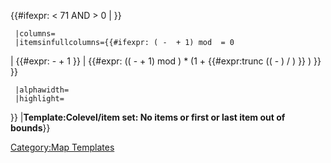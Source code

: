 <includeonly>{{#ifexpr: {{{firstitem}}} < 71 AND {{{lastitem}}} > 0 |
{{colevel/all items
  |alpha1  = {{{alpha1|}}}  |beta1  = {{{beta1|}}}
  |alpha2  = {{{alpha2|}}}  |beta2  = {{{beta2|}}}
  |alpha3  = {{{alpha3|}}}  |beta3  = {{{beta3|}}}
  |alpha4  = {{{alpha4|}}}  |beta4  = {{{beta4|}}}
  |alpha5  = {{{alpha5|}}}  |beta5  = {{{beta5|}}}
  |alpha6  = {{{alpha6|}}}  |beta6  = {{{beta6|}}}
  |alpha7  = {{{alpha7|}}}  |beta7  = {{{beta7|}}}
  |alpha8  = {{{alpha8|}}}  |beta8  = {{{beta8|}}}
  |alpha9  = {{{alpha9|}}}  |beta9  = {{{beta9|}}}
  |alpha10 = {{{alpha10|}}} |beta10 = {{{beta10|}}}
  |alpha11 = {{{alpha11|}}} |beta11 = {{{beta11|}}}
  |alpha12 = {{{alpha12|}}} |beta12 = {{{beta12|}}}
  |alpha13 = {{{alpha13|}}} |beta13 = {{{beta13|}}}
  |alpha14 = {{{alpha14|}}} |beta14 = {{{beta14|}}}
  |alpha15 = {{{alpha15|}}} |beta15 = {{{beta15|}}}
  |alpha16 = {{{alpha16|}}} |beta16 = {{{beta16|}}}
  |alpha17 = {{{alpha17|}}} |beta17 = {{{beta17|}}}
  |alpha18 = {{{alpha18|}}} |beta18 = {{{beta18|}}}
  |alpha19 = {{{alpha19|}}} |beta19 = {{{beta19|}}}
  |alpha20 = {{{alpha20|}}} |beta20 = {{{beta20|}}}
  |alpha21 = {{{alpha21|}}} |beta21 = {{{beta21|}}}
  |alpha22 = {{{alpha22|}}} |beta22 = {{{beta22|}}}
  |alpha23 = {{{alpha23|}}} |beta23 = {{{beta23|}}}
  |alpha24 = {{{alpha24|}}} |beta24 = {{{beta24|}}}
  |alpha25 = {{{alpha25|}}} |beta25 = {{{beta25|}}}
  |alpha26 = {{{alpha26|}}} |beta26 = {{{beta26|}}}
  |alpha27 = {{{alpha27|}}} |beta27 = {{{beta27|}}}
  |alpha28 = {{{alpha28|}}} |beta28 = {{{beta28|}}}
  |alpha29 = {{{alpha29|}}} |beta29 = {{{beta29|}}}
  |alpha30 = {{{alpha30|}}} |beta30 = {{{beta30|}}}
  |alpha31 = {{{alpha31|}}} |beta31 = {{{beta31|}}}
  |alpha32 = {{{alpha32|}}} |beta32 = {{{beta32|}}}
  |alpha33 = {{{alpha33|}}} |beta33 = {{{beta33|}}}
  |alpha34 = {{{alpha34|}}} |beta34 = {{{beta34|}}}
  |alpha35 = {{{alpha35|}}} |beta35 = {{{beta35|}}}
  |alpha36 = {{{alpha36|}}} |beta36 = {{{beta36|}}}
  |alpha37 = {{{alpha37|}}} |beta37 = {{{beta37|}}}
  |alpha38 = {{{alpha38|}}} |beta38 = {{{beta38|}}}
  |alpha39 = {{{alpha39|}}} |beta39 = {{{beta39|}}}
  |alpha40 = {{{alpha40|}}} |beta40 = {{{beta40|}}}
  |alpha41 = {{{alpha41|}}} |beta41 = {{{beta41|}}}
  |alpha42 = {{{alpha42|}}} |beta42 = {{{beta42|}}}
  |alpha43 = {{{alpha43|}}} |beta43 = {{{beta43|}}}
  |alpha44 = {{{alpha44|}}} |beta44 = {{{beta44|}}}
  |alpha45 = {{{alpha45|}}} |beta45 = {{{beta45|}}}
  |alpha46 = {{{alpha46|}}} |beta46 = {{{beta46|}}}
  |alpha47 = {{{alpha47|}}} |beta47 = {{{beta47|}}}
  |alpha48 = {{{alpha48|}}} |beta48 = {{{beta48|}}}
  |alpha49 = {{{alpha49|}}} |beta49 = {{{beta49|}}}
  |alpha50 = {{{alpha50|}}} |beta50 = {{{beta50|}}}
  |alpha51 = {{{alpha51|}}} |beta51 = {{{beta51|}}}
  |alpha52 = {{{alpha52|}}} |beta52 = {{{beta52|}}}
  |alpha53 = {{{alpha53|}}} |beta53 = {{{beta53|}}}
  |alpha54 = {{{alpha54|}}} |beta54 = {{{beta54|}}}
  |alpha55 = {{{alpha55|}}} |beta55 = {{{beta55|}}}
  |alpha56 = {{{alpha56|}}} |beta56 = {{{beta56|}}}
  |alpha57 = {{{alpha57|}}} |beta57 = {{{beta57|}}}
  |alpha58 = {{{alpha58|}}} |beta58 = {{{beta58|}}}
  |alpha59 = {{{alpha59|}}} |beta59 = {{{beta59|}}}
  |alpha60 = {{{alpha60|}}} |beta60 = {{{beta60|}}}
  |alpha61 = {{{alpha61|}}} |beta61 = {{{beta61|}}}
  |alpha62 = {{{alpha62|}}} |beta62 = {{{beta62|}}}
  |alpha63 = {{{alpha63|}}} |beta63 = {{{beta63|}}}
  |alpha64 = {{{alpha64|}}} |beta64 = {{{beta64|}}}
  |alpha65 = {{{alpha65|}}} |beta65 = {{{beta65|}}}
  |alpha66 = {{{alpha66|}}} |beta66 = {{{beta66|}}}
  |alpha67 = {{{alpha67|}}} |beta67 = {{{beta67|}}}
  |alpha68 = {{{alpha68|}}} |beta68 = {{{beta68|}}}
  |alpha69 = {{{alpha69|}}} |beta69 = {{{beta69|}}}
  |alpha70 = {{{alpha70|}}} |beta70 = {{{beta70|}}}
  |firstitem={{{firstitem}}}
  |lastitem={{{lastitem}}}
  |rows={{#expr: 1 + {{#expr:trunc (({{{lastitem}}} - {{{firstitem}}}) / {{{columns}}}) }} }}
  |columns={{{columns}}}
  |itemsinfullcolumns={{#ifexpr: ({{{lastitem}}} - {{{firstitem}}} + 1) mod {{{columns}}} = 0
| {{#expr: {{{lastitem}}} - {{{firstitem}}} + 1 }}
| {{#expr: (({{{lastitem}}} - {{{firstitem}}} + 1) mod {{{columns}}}) * (1 + {{#expr:trunc (({{{lastitem}}} - {{{firstitem}}}) / {{{columns}}}) }} ) }} }}
  |alphawidth={{{alphawidth}}}
  |highlight={{{highlight|0}}}
}}
|'''Template:Colevel/item set: No items or first or last item out of bounds'''}}</includeonly><noinclude>
[[Category:Map Templates]]
</noinclude>